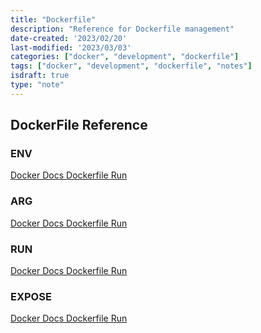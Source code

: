 ```yaml
---
title: "Dockerfile"
description: "Reference for Dockerfile management"
date-created: '2023/02/20'
last-modified: '2023/03/03'
categories: ["docker", "development", "dockerfile"]
tags: ["docker", "development", "dockerfile", "notes"]
isdraft: true
type: "note"
---
```


## DockerFile Reference

### ENV

[Docker Docs Dockerfile Run](https://docs.docker.com/develop/develop-images/dockerfile_best-practices/#env)

### ARG 

[Docker Docs Dockerfile Run](https://docs.docker.com/develop/develop-images/dockerfile_best-practices/#arg)

### RUN 

[Docker Docs Dockerfile Run](https://docs.docker.com/develop/develop-images/dockerfile_best-practices/#run)


### EXPOSE

[Docker Docs Dockerfile Run](https://docs.docker.com/develop/develop-images/dockerfile_best-practices/#expose)

